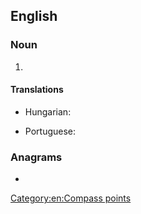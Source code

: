 {{also|nne|-nne}}
==English==

===Noun===
{{en-noun|-}}

# {{abbreviation of|north-northeast|lang=en}}

====Translations====
{{trans-top|abbreviation of north-northeast}}
* Hungarian: {{t+|hu|ÉÉK}}
{{trans-mid}}
* Portuguese: {{t|pt|NNE}}
{{trans-bottom}}

===Anagrams===
* {{anagrams|en|a=enn|nen}}

[[Category:en:Compass points]]